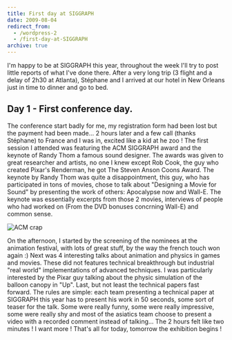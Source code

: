 ```yaml
---
title: First day at SIGGRAPH
date: 2009-08-04
redirect_from:
  - /wordpress-2
  - /first-day-at-SIGGRAPH
archive: true
---
```


I'm happy to be at SIGGRAPH this year, throughout the week I'll try to post
little reports of what I've done there. After a very long trip (3 flight and a
delay of 2h30 at Atlanta), Stéphane and I arrived at our hotel in New Orleans
just in time to dinner and go to bed.

## Day 1 - First conference day.

The conference start badly for me, my registration form had been lost but the
payment had been made... 2 hours later and a few call (thanks Stéphane) to
France and I was in, excited like a kid at he zoo ! The first session I attended
was featuring the ACM SIGGRAPH award and the keynote of Randy Thom a famous
sound designer. The awards was given to great researcher and artists, no one I
knew except Rob Cook, the guy who created Pixar's Renderman, he got The Steven
Anson Coons Award. The keynote by Randy Thom was quite a disappointment, this
guy, who has participated in tons of movies, chose to talk about "Designing a
Movie for Sound" by presenting the work of others: Apocalypse now and Wall-E.
The keynote was essentially excerpts from those 2 movies, interviews of people
who had worked on (From the DVD bonuses concrning Wall-E) and common sense.

![ACM crap](./acm-crap.jpeg)

On the afternoon, I started by the screening of the nominees at the animation
festival, with lots of great stuff, by the way the french touch won again :)
Next was 4 interesting talks about animation and physics in games and movies.
These did not features technical breakthrough but industrial "real world"
implementations of advanced techniques. I was particularly interested by the
Pixar guy talking about the physic simulation of the balloon canopy in "Up".
Last, but not least the technical papers fast forward. The rules are simple:
each team presenting a technical paper at SIGGRAPH this year has to present his
work in 50 seconds, some sort of teaser for the talk. Some were really funny,
some were really impressive, some were really shy and most of the asiatics team
choose to present a video with a recorded comment instead of talking... The 2
hours felt like two minutes ! I want more ! That's all for today, tomorrow the
exhibition begins !

